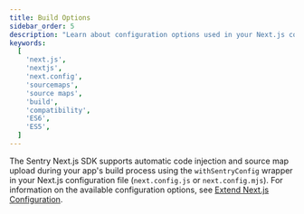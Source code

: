 ```yaml
---
title: Build Options
sidebar_order: 5
description: "Learn about configuration options used in your Next.js configuration to control your app's build process."
keywords:
  [
    'next.js',
    'nextjs',
    'next.config',
    'sourcemaps',
    'source maps',
    'build',
    'compatibility',
    'ES6',
    'ES5',
  ]
---
```


The Sentry Next.js SDK supports automatic code injection and source map upload during your app's build process using the `withSentryConfig` wrapper in your Next.js configuration file (`next.config.js` or `next.config.mjs`). For information on the available configuration options, see [Extend Next.js Configuration](../../manual-setup/#extend-your-nextjs-configuration).

